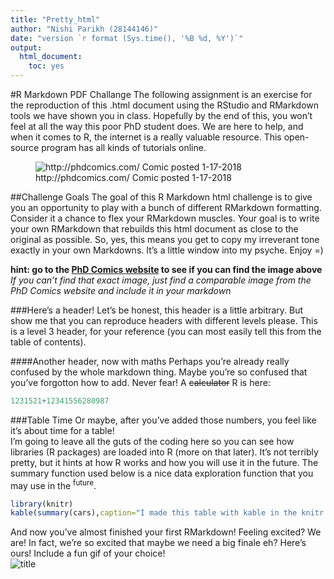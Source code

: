 ```yaml
---
title: "Pretty_html"
author: "Nishi Parikh (28144146)"
date: "version `r format (Sys.time(), '%B %d, %Y')`"
output:
  html_document:
    toc: yes
---
```


#R Markdown PDF Challange 
The following assignment is an exercise for the reproduction of this .html document using the RStudio and RMarkdown tools we have shown you in class. Hopefully by the end of this, you won't feel at all the way this poor PhD student does. We are here to help, and when it comes to R, the internet is a really valuable resource. This open-source program has all kinds of tutorials online.

![http://phdcomics.com/ Comic posted 1-17-2018](image.png) 

##Challenge Goals 
The goal of this R Markdown html challenge is to give you an opportunity to play with a bunch of different RMarkdown formatting. Consider it a chance to flex your RMarkdown muscles. Your goal is to write your own RMarkdown that rebuilds this html document as close to the original as possible. So, yes, this means you get to copy my irreverant tone exactly in your own Markdowns. It's a little window into my psyche. Enjoy =)

**hint: go to the [PhD Comics website](http://phdcomics.com) to see if you can find the image above**  
  *If you can't find that exact image, just find a comparable image from the PhD Comics website and include it in your markdown*



###Here's a header!
Let's be honest, this header is a little arbitrary. But show me that you can reproduce headers with different levels please. This is a level 3 header, for your reference (you can most easily tell this from the table of contents).

####Another header, now with maths
Perhaps you're already really confused by the whole markdown thing. Maybe you're so confused that you've forgotton how to add. Never fear! A ~~calculator~~ R is here:

```r
1231521+12341556280987
```


###Table Time
Or maybe, after you've added those numbers, you feel like it's about time for a table!  
  I'm going to leave all the guts of the coding here so you can see how libraries (R packages) are loaded into R (more on that later). It's not terribly pretty, but it hints at how R works and how you will use it in the future. The summary function used below is a nice data exploration function that you may use in the ^future^.
```r
library(knitr)
kable(summary(cars),caption="I made this table with kable in the knitr package library")
```

And now you've almost finished your first RMarkdown! Feeling excited? We are! In fact, we're so excited that maybe we need a big finale eh? Here's ours! Include a fun gif of your choice!  
![title](gif.GIF) 




